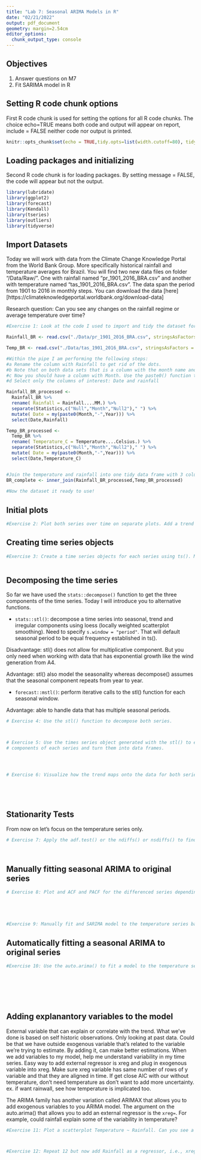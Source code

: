 ```yaml
---
title: "Lab 7: Seasonal ARIMA Models in R"
date: "02/21/2022"
output: pdf_document
geometry: margin=2.54cm
editor_options: 
  chunk_output_type: console
---
```


## Objectives
1. Answer questions on M7
2. Fit SARIMA model in R

## Setting R code chunk options

First R code chunk is used for setting the options for all R code chunks. The choice echo=TRUE means both code and output will appear on report, include = FALSE neither code nor output is printed.

```r
knitr::opts_chunk$set(echo = TRUE,tidy.opts=list(width.cutoff=80), tidy=FALSE) 
```

## Loading packages and initializing

Second R code chunk is for loading packages. By setting message = FALSE, the code will appear but not the output. 

```r
library(lubridate)
library(ggplot2)
library(forecast)  
library(Kendall)
library(tseries)
library(outliers)
library(tidyverse)
```

## Import Datasets

Today we will work with data from the Climate Change Knowledge Portal from the World Bank Group. More specifically historical rainfall and temperature averages for Brazil. You will find two new data files on folder "/Data/Raw/". One with rainfall named "pr_1901_2016_BRA.csv" and another with temperature named "tas_1901_2016_BRA.csv". The data span the period from 1901 to 2016 in monthly steps. You can download the data [here][https://climateknowledgeportal.worldbank.org/download-data]

Research question: Can you see any changes on the rainfall regime or average temperature over time?

```r
#Exercise 1: Look at the code I used to import and tidy the dataset for today. Make sure you understand the pipe structure. 

Rainfall_BR <- read.csv("./Data/pr_1901_2016_BRA.csv", stringsAsFactors = TRUE)

Temp_BR <- read.csv("./Data/tas_1901_2016_BRA.csv", stringsAsFactors = TRUE)

#Within the pipe I am performing the following steps:
#a Rename the column with Rainfall to get rid of the dots.
#b Note that on both data sets that is a column with the month name and average. Convert it to a Month column by separating the string, i.e., month in one column and the word "Average" on another. Hint: use the separate() function in the pipe.
#c Now you should have a column with Month. Use the paste0() function to paste month and year together and create a date object.
#d Select only the columns of interest: Date and rainfall

Rainfall_BR_processed <-
  Rainfall_BR %>% 
  rename( Rainfall = Rainfall....MM.) %>% 
  separate(Statistics,c("Null","Month","Null2")," ") %>% 
  mutate( Date = my(paste0(Month,"-",Year))) %>% 
  select(Date,Rainfall)

Temp_BR_processed <-
  Temp_BR %>% 
  rename( Temperature_C = Temperature....Celsius.) %>% 
  separate(Statistics,c("Null","Month","Null2")," ") %>% 
  mutate( Date = my(paste0(Month,"-",Year))) %>% 
  select(Date,Temperature_C)  


#Join the temperature and rainfall into one tidy data frame with 3 columns: Date, Rainfall and Temperature.
BR_complete <- inner_join(Rainfall_BR_processed,Temp_BR_processed)
  
#Now the dataset it ready to use!
```


## Initial plots

```r

#Exercise 2: Plot both series over time on separate plots. Add a trend line using geom_smooth(). Can you say something about the trend just by visualizing the data?


```

## Creating time series objects

```r
#Exercise 3: Create a time series objects for each series using ts(). Make sure you specify the starting point and frequency.



```


## Decomposing the time series

So far we have used the `stats::decompose()` function to get the three components of the time series. Today I will introduce you to alternative functions.

* `stats::stl()`: decompose a time series into seasonal, trend and irregular components using loess (locally weighted scatterplot smoothing). Need to specify `s.window = "period"`. That will default seasonal period to be equal frequency established in ts().

Disadvantage: stl() does not allow for multiplicative component. But you only need when working with data that has exponential growth like the wind generation from A4.

Advantage: stl() also model the seasonality whereas decompose() assumes that the seasonal component repeats from year to year.

* `forecast::mstl()`: perform iterative calls to the stl() function for each seasonal window.

Advantage: able to handle data that has multiple seasonal periods.

```r

# Exercise 4: Use the stl() function to decompose both series. 



# Exercise 5: Use the times series object generated with the stl() to extract the 
# components of each series and turn them into data frames.




# Exercise 6: Visualize how the trend maps onto the data for both series






```


## Stationarity Tests

From now on let's focus on the temperature series only.

```r

# Exercise 7: Apply the adf.test() or the ndiffs() or nsdiffs() to find the number of differencing needed to achieve stationarity. What's the order of d and D?




```

## Manually fitting seasonal ARIMA to original series

```r

# Exercise 8: Plot and ACF and PACF for the differenced series depending on d and D. Try to specify p, q, P and Q based on the plots.





#Exercise 9: Manually fit and SARIMA model to the temperature series based on your answer to Exercise 9 and 10.

```

## Automatically fitting a seasonal ARIMA to original series

```r
#Exercise 10: Use the auto.arima() to fit a model to the temperature series. Compare the results with the model you specified in Exercise 11. Do they match? Which is a better fit based on AIC?





  
```

## Adding explanantory variables to the model

External variable that can explain or correlate with the trend. What we've done is based on self historic observations. Only looking at past data. Could be that we have outside exogenous variable that's related to the variable we're trying to estimate. By adding it, can make better estimations. When we add variables to my model, help me understand variability in my time series. Easy way to add external regressor is xreg and plug in exogenous variable into xreg. Make sure xreg variable has same number of rows of y variable and that they are aligned in time. If get close AIC with our without temperature, don't need temperature as don't want to add more uncertainty. ex. if want rainwall, see how temperature is implicated too. 

The ARIMA family has another variation called ARIMAX that allows you to add exogenous variables to you ARIMA model. The argument on the auto.arima() that allows you to add an external regressor is the `xreg=`. For example, could rainfall explain some of the variability in temperature? 

```r
#Exercise 11: Plot a scatterplot Temperature ~ Rainfall. Can you see a relationship? Can you tell if it's linear? Run a regression using the `lm()` to support your answer.



#Exercise 12: Repeat 12 but now add Rainfall as a regressor, i.e., xreg=Rainfall.


```

